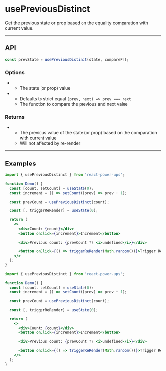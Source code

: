 


# usePreviousDistinct

Get the previous state or prop based on the equality comparation with current value.

<hr className="custom-hr" />

## API

```js
const prevState = usePreviousDistinct(state, compareFn);
```

### Options

- <Param name="state" type="any" isRequired />

  - The state (or prop) value

- <Param name="compareFn" type="(prev: any, next: any) => boolean" isRequired={false} />

  - Defaults to strict equal `(prev, next) => prev === next`
  - The function to compare the previous and next value

### Returns

- <Param name="prevState" type="any" />

  - The previous value of the state (or prop) based on the comparation with current value
  - Will not affected by re-render

<hr className="custom-hr" />

## Examples

<BrowserWindow>
  <Demo />
</BrowserWindow>

<Tabs>
<TabItem value="JS" label="JS">

```jsx
import { usePreviousDistinct } from 'react-power-ups';

function Demo() {
  const [count, setCount] = useState(0);
  const increment = () => setCount((prev) => prev + 1);

  const prevCount = usePreviousDistinct(count);

  const [, triggerReRender] = useState(0);

  return (
    <>
      <div>Count: {count}</div>
      <button onClick={increment}>Increment</button>

      <div>Previous count: {prevCount ?? <i>undefined</i>}</div>

      <button onClick={() => triggerReRender(Math.random())}>Trigger Re-Render</button>
    </>
  );
}
```

</TabItem>
<TabItem value="TS" label="TS" default>

```jsx
import { usePreviousDistinct } from 'react-power-ups';

function Demo() {
  const [count, setCount] = useState(0);
  const increment = () => setCount((prev) => prev + 1);

  const prevCount = usePreviousDistinct(count);

  const [, triggerReRender] = useState(0);

  return (
    <>
      <div>Count: {count}</div>
      <button onClick={increment}>Increment</button>

      <div>Previous count: {prevCount ?? <i>undefined</i>}</div>

      <button onClick={() => triggerReRender(Math.random())}>Trigger Re-Render</button>
    </>
  );
}
```

</TabItem>
</Tabs>
